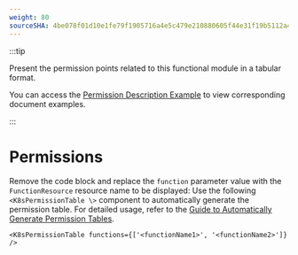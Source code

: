 ```yaml
---
weight: 80
sourceSHA: 4be078f01d10e1fe79f1905716a4e5c479e210880605f44e31f19b5112a48feb
---
```


:::tip

Present the permission points related to this functional module in a tabular format.

You can access the [Permission Description Example](https://product-doc-guide.alauda.cn/template/permissions/example.html) to view corresponding document examples.

:::

# Permissions

Remove the code block and replace the `function` parameter value with the `FunctionResource` resource name to be displayed:
Use the following `<K8sPermissionTable \>` component to automatically generate the permission table. For detailed usage, refer to the [Guide to Automatically Generate Permission Tables](https://product-doc-guide.alauda.cn/guide/auto_gen_permissions.html).

```mdx
<K8sPermissionTable functions={['<functionName1>', '<functionName2>']} />
```
